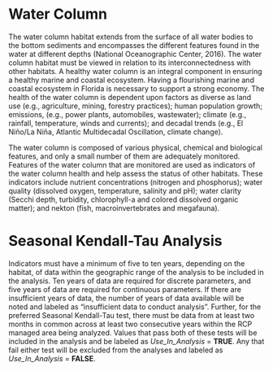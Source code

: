 # Water Column

The water column habitat extends from the surface of all water bodies to the bottom sediments and encompasses the different features found 
in the water at different depths (National Oceanographic Center, 2016). The water column habitat must be viewed in relation to its interconnectedness 
with other habitats. A healthy water column is an integral component in ensuring a healthy marine and coastal ecosystem. 
Having a flourishing marine and coastal ecosystem in Florida is necessary to support a strong economy. 
The health of the water column is dependent upon factors as diverse as land use (e.g., agriculture, mining, forestry practices); 
human population growth; emissions, (e.g., power plants, automobiles, wastewater); climate (e.g., rainfall, temperature, winds and currents); 
and decadal trends (e.g., El Niño/La Niña, Atlantic Multidecadal Oscillation, climate change).

The water column is composed of various physical, chemical and biological features, and only a small number of them are adequately monitored. 
Features of the water column that are monitored are used as indicators of the water column health and help assess the status of other habitats. 
These indicators include nutrient concentrations (nitrogen and phosphorus); water quality (dissolved oxygen, temperature, salinity and pH); 
water clarity (Secchi depth, turbidity, chlorophyll-a and colored dissolved organic matter); and nekton (fish, macroinvertebrates and megafauna).  

# Seasonal Kendall-Tau Analysis

Indicators must have a minimum of five to ten years, depending on the habitat, of data within the geographic range of the analysis to be included in the analysis. Ten years of data are required for discrete parameters, and five years of data are required for continuous parameters. If there are insufficient years of data, the number of years of data available will be noted and labeled as "insufficient data to conduct analysis". Further, for the preferred Seasonal Kendall-Tau test, there must be data from at least two months in common across at least two consecutive years within the RCP managed area being analyzed. Values that pass both of these tests will be included in the analysis and be labeled as *Use_In_Analysis* = **TRUE**. Any that fail either test will be excluded from the analyses and labeled as *Use_In_Analysis* = **FALSE**.